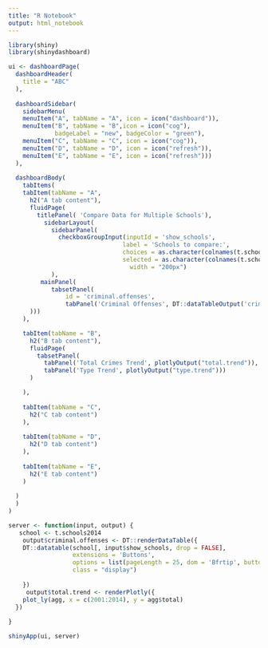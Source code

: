 ```yaml
---
title: "R Notebook"
output: html_notebook
---
```


```r
library(shiny)
library(shinydashboard)

ui <- dashboardPage(
  dashboardHeader(
    title = "ABC"
  ),
  
  dashboardSidebar(
    sidebarMenu(
    menuItem("A", tabName = "A", icon = icon("dashboard")),
    menuItem("B", tabName = "B",icon = icon("cog"), 
             badgeLabel = "new", badgeColor = "green"),
    menuItem("C", tabName = "C", icon = icon("cog")),
    menuItem("D", tabName = "D", icon = icon("refresh")),
    menuItem("E", tabName = "E", icon = icon("refresh")))
  ),
  
  dashboardBody(
    tabItems(
    tabItem(tabName = "A",
      h2("A tab content"),
      fluidPage(
        titlePanel( 'Compare Data for Multiple Schools'),
          sidebarLayout(
            sidebarPanel(
              checkboxGroupInput(inputId = 'show_schools', 
                                label = 'Schools to compare:',
                                choices = as.character(colnames(t.schools2014)), 
                                selected = as.character(colnames(t.schools2014)[c(1,2)]), 
                                  width = "200px")
            ),
         mainPanel(
            tabsetPanel(
                id = 'criminal.offenses',
                tabPanel('Criminal Offenses', DT::dataTableOutput('criminal.offenses')))
      )))
    ),

    tabItem(tabName = "B",
      h2("B tab content"),
      fluidPage(
        tabsetPanel(
          tabPanel('Total Crimes Trend', plotlyOutput("total.trend")),
          tabPanel('Type Trend', plotlyOutput("type.trend")))
      )

    ),
    
    tabItem(tabName = "C",
      h2("C tab content")
    ),
    
    tabItem(tabName = "D",
      h2("D tab content")
    ),
    
    tabItem(tabName = "E",
      h2("E tab content")
    )
    
  )
  )
)

server <- function(input, output) {
   school <- t.schools2014
    output$criminal.offenses <- DT::renderDataTable({
    DT::datatable(school[, input$show_schools, drop = FALSE], 
                  extensions = 'Buttons', 
                  options = list(pageLength = 25, dom = 'Bfrtip', buttons = I('colvis')),
                  class = "display")
      
    })
     output$total.trend <- renderPlotly({
    plot_ly(agg, x = c(2001:2014), y = agg$total)
  })
  
}

shinyApp(ui, server)
```